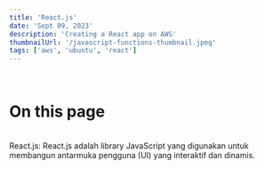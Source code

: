 ```yaml
---
title: 'React.js'
date: 'Sept 09, 2023'
description: 'Creating a React app on AWS'
thumbnailUrl: '/javascript-functions-thumbnail.jpeg'
tags: ['aws', 'ubuntu', 'react']
---
```

<br />
<div className="flex-col text-center">
  <h1 className="text-2xl py-10" style={{color: '#61dafb'}}>On this page</h1> 
</div>
<br />
React.js: React.js adalah library JavaScript yang digunakan untuk membangun antarmuka pengguna (UI) yang interaktif dan dinamis.
